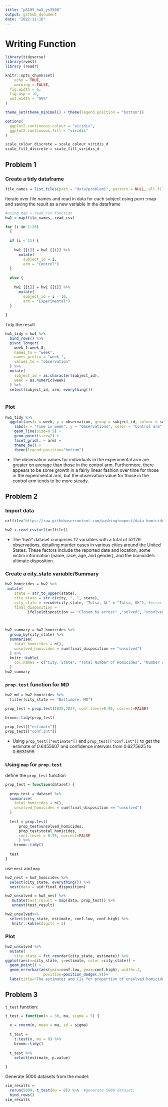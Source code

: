 ```yaml
---
title: "p8105_hw5_ys3508"
output: github_document
date: "2022-11-16"
---
```

# Writing Function
```r
library(tidyverse)
library(rvest)
library (readr)

knitr::opts_chunk$set(
	echo = TRUE,
	warning = FALSE,
  fig.width = 6,
  fig.asp = .6,
  out.width = "90%"
)

theme_set(theme_minimal() + theme(legend.position = "bottom"))

options(
  ggplot2.continuous.colour = "viridis",
  ggplot2.continuous.fill = "viridis"
)

scale_colour_discrete = scale_colour_viridis_d
scale_fill_discrete = scale_fill_viridis_d
```


## Problem 1
### Create a tidy dataframe
```r
file_names = list.files(path = "data/problem1", pattern = NULL, all.files = FALSE, full.names = TRUE)
```

Iterate over file names and read in data for each subject using purrr::map and saving the result as a new variable in the dataframe
```r
#using map + read_csv function
hw1 = map(file_names, read_csv)

for (i in 1:20) 
  {
  
  if (i < 11) {
    
    hw1 [[i]] = hw1 [[i]] %>% 
      mutate(
        subject_id = i,
        arm = "Control")
  }
  
  else {
    
    hw1 [[i]] = hw1 [[i]] %>% 
      mutate(
        subject_id = i - 10,
        arm = "Experimental")
  }
  
}

```
Tidy the result

```r
hw1_tidy = hw1 %>%
  bind_rows() %>% 
  pivot_longer(
    week_1:week_8,
    names_to = "week",
    names_prefix = "week_",
    values_to = "observation"
  ) %>%  
  mutate(
    subject_id = as.character(subject_id),
    week = as.numeric(week)
  ) %>% 
  select(subject_id, arm, everything())
 
```

### Plot

```r
hw1_tidy %>% 
  ggplot(aes(x = week, y = observation, group = subject_id, colour = subject_id)) +
    labs(x = "Time in week", y = "Observations", color = "Control arm", title = "Observations on each subject over time") + 
    geom_line(size=0.5) +
    geom_point(size=2) +
    facet_grid(. ~ arm) +
    theme_bw() +
    theme(legend.position="bottom")

```

* The observation values for individuals in the experimental arm are greater on average than those in the control arm. Furthermore, there appears to be some growth in a fairly linear fashion over time for those in the experimental arm, but the observation value for those in the control arm tends to be more steady.

## Problem 2
### Import data
```r
urlfile="https://raw.githubusercontent.com/washingtonpost/data-homicides/master/homicide-data.csv"

hw2 <-read_csv(url(urlfile))
```

* The 'hw2' dataset comprises 12 variables with a total of 52179 observations, detailing murder cases in various cities around the United States. These factors include the reported date and location, some victim information (name, race, age, and gender), and the homicide's ultimate disposition.

### Create a city_state variable/Summary

```r
hw2_homicides = hw2 %>% 
 mutate(
    state = str_to_upper(state),
    city_state = str_c(city, ", ", state),
    city_state = recode(city_state, "Tulsa, AL" = "Tulsa, OK"), #error in dataset;
    final_disposition =
          ifelse(disposition == "Closed by arrest" ,"solved", "unsolved")) 

 

hw2_summary = hw2_homicides %>%
  group_by(city_state) %>% 
  summarise(
    total_homicides = n(),
    unsolved_homicides = sum(final_disposition == "unsolved")
  ) %>% 
  knitr::kable(
    col.names = c("City, State", "Total Number of Homicides", "Number of Unsolved Homicides")
  )
hw2_summary
```

###  `prop.test` function for MD

```r

hw2_md = hw2_homicides %>% 
  filter(city_state == "Baltimore, MD") 

prop_test = prop.test(1825,2827, conf.level=0.95, correct=FALSE)

broom::tidy(prop_test)

prop_test[["estimate"]]
prop_test[["conf.int"]]

```

* Using `prop_test[["estimate"]]` and `prop_test[["conf.int"]]` to get the estimate of 0.6455607 and confidence intervals from 0.6275625 to 0.6631599.

### Using `map` for `prop.test`
define the `prop_test` function
```r
    
prop_test = function(dataset) {
  
  prop_test = dataset %>%
  summarise(
    total_homicides = n(),
    unsolved_homicides = sum(final_disposition == "unsolved")
  )
  
  test = prop.test(
      prop_test$unsolved_homicides, 
      prop_test$total_homicides, 
      conf.level = 0.95, correct=FALSE
      ) %>% 
    broom::tidy()
   
  test
}

```

use `nest` and `map`
```r

  
hw2_nest = hw2_homicides %>%
  select(city_state, everything()) %>% 
  nest(data = uid:final_disposition) 

hw2_unsolved = hw2_nest %>% 
   mutate(test_result = map(data, prop_test)) %>% 
   unnest(test_result) 

hw2_unsolved%>% 
  select(city_state, estimate, conf.low, conf.high) %>% 
   knitr::kable(digits = 3)


```

### Plot
```r
hw2_unsolved %>% 
  mutate(
    city_state = fct_reorder(city_state, estimate)) %>% 
ggplot(aes(x=city_state, y=estimate, color =city_state)) + 
  geom_point() +
  geom_errorbar(aes(ymin=conf.low, ymax=conf.high), width=.2,
                 position=position_dodge(.9))+
  labs(title="The estimates and CIs for proportion of unsolved homicides for each city", x="City and state", y = "Estimtate")
```

## Problem 3

`t_test` function:

```r

t_test = function(n = 30, mu, sigma = 5) {
  
  x = rnorm(n, mean = mu, sd = sigma)
  
  t_test =
    t.test(x, mu = 0) %>% 
    broom::tidy() 
  
  t_test %>% 
    select(estimate, p.value)
  
}

```

Generate 5000 datasets from the model:

```r
sim_results =
  rerun(5000, t_test(mu = 0)) %>%  #generate 5000 dataset;
  bind_rows()
sim_results

```

